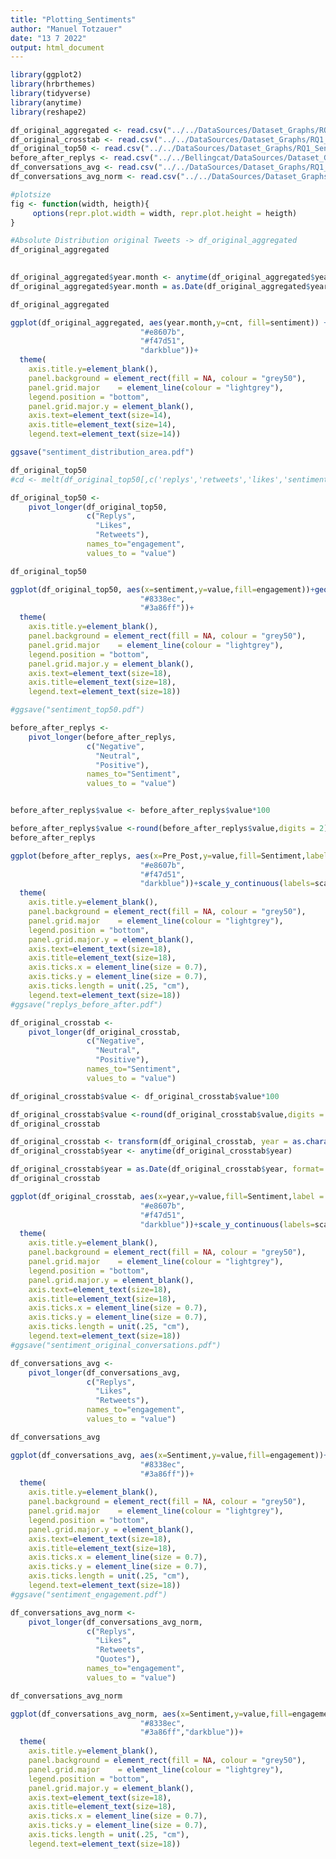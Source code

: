 ---
title: "Plotting_Sentiments"
author: "Manuel Totzauer"
date: "13 7 2022"
output: html_document
---

```{r}
library(ggplot2)
library(hrbrthemes)
library(tidyverse)
library(anytime)
library(reshape2)
```

```{r}
df_original_aggregated <- read.csv("../../DataSources/Dataset_Graphs/RQ1_Sentiment/sentiment_aggregated.csv")
df_original_crosstab <- read.csv("../../DataSources/Dataset_Graphs/RQ1_Sentiment/conversations_sentiment.csv")
df_original_top50 <- read.csv("../../DataSources/Dataset_Graphs/RQ1_Sentiment/top_50_sentiment.csv")
before_after_replys <- read.csv("../../Bellingcat/DataSources/Dataset_Graphs/RQ3_SentimentxReplys/sentiment_replys.csv")
df_conversations_avg <- read.csv("../../DataSources/Dataset_Graphs/RQ1_Sentiment/Avg_EngagementxSentiment.csv")
df_conversations_avg_norm <- read.csv("../../DataSources/Dataset_Graphs/RQ1_Sentiment/Avg_normalized.csv")

```

```{r}
#plotsize
fig <- function(width, heigth){
     options(repr.plot.width = width, repr.plot.height = heigth)
}
```


```{r}
#Absolute Distribution original Tweets -> df_original_aggregated
df_original_aggregated
                    
```

```{r}
df_original_aggregated$year.month <- anytime(df_original_aggregated$year.month)
df_original_aggregated$year.month = as.Date(df_original_aggregated$year.month, format='%Y-%m-01')

```


```{r}
df_original_aggregated
```


```{r}
ggplot(df_original_aggregated, aes(year.month,y=cnt, fill=sentiment)) + geom_area()+labs( x="Year",y="Count", color="Region")+scale_fill_manual(values=c("#0b328f",
                             "#e8607b",
                             "#f47d51",
                             "darkblue"))+
  theme(
    axis.title.y=element_blank(),
    panel.background = element_rect(fill = NA, colour = "grey50"),
    panel.grid.major    = element_line(colour = "lightgrey"),
    legend.position = "bottom",
    panel.grid.major.y = element_blank(),
    axis.text=element_text(size=14),
    axis.title=element_text(size=14),
    legend.text=element_text(size=14))
```
```{r}
ggsave("sentiment_distribution_area.pdf")
```



```{r}
df_original_top50
#cd <- melt(df_original_top50[,c('replys','retweets','likes','sentiment')],id.vars = 1)
```

```{r}

df_original_top50 <-
    pivot_longer(df_original_top50,
                 c("Replys",
                   "Likes",
                   "Retweets"),
                 names_to="engagement",
                 values_to = "value")

df_original_top50


```

```{r}
ggplot(df_original_top50, aes(x=sentiment,y=value,fill=engagement))+geom_bar(stat="identity",position =position_dodge())+scale_fill_manual(values=c("#ff006e",
                             "#8338ec",
                             "#3a86ff"))+
  theme(
    axis.title.y=element_blank(),
    panel.background = element_rect(fill = NA, colour = "grey50"),
    panel.grid.major    = element_line(colour = "lightgrey"),
    legend.position = "bottom",
    panel.grid.major.y = element_blank(),
    axis.text=element_text(size=18),
    axis.title=element_text(size=18),
    legend.text=element_text(size=18))

#ggsave("sentiment_top50.pdf")
```


```{r}

before_after_replys <-
    pivot_longer(before_after_replys,
                 c("Negative",
                   "Neutral",
                   "Positive"),
                 names_to="Sentiment",
                 values_to = "value")



```

```{r}

before_after_replys$value <- before_after_replys$value*100

before_after_replys$value <-round(before_after_replys$value,digits = 2)
before_after_replys

```


```{r}
ggplot(before_after_replys, aes(x=Pre_Post,y=value,fill=Sentiment,label = value,xlab="pre / post"))+geom_bar(stat="identity",position = "stack")+geom_text(size = 4.5, color = "white", position = position_stack(vjust = 0.5))+scale_fill_manual(values=c("#0b328f",
                             "#e8607b",
                             "#f47d51",
                             "darkblue"))+scale_y_continuous(labels=scales::percent_format(scale = 1))+
  theme(
    axis.title.y=element_blank(),
    panel.background = element_rect(fill = NA, colour = "grey50"),
    panel.grid.major    = element_line(colour = "lightgrey"),
    legend.position = "bottom",
    panel.grid.major.y = element_blank(),
    axis.text=element_text(size=18),
    axis.title=element_text(size=18),
    axis.ticks.x = element_line(size = 0.7),
    axis.ticks.y = element_line(size = 0.7),
    axis.ticks.length = unit(.25, "cm"),
    legend.text=element_text(size=18))
#ggsave("replys_before_after.pdf")
```

```{r}
df_original_crosstab <-
    pivot_longer(df_original_crosstab,
                 c("Negative",
                   "Neutral",
                   "Positive"),
                 names_to="Sentiment",
                 values_to = "value")

```

```{r}
df_original_crosstab$value <- df_original_crosstab$value*100

df_original_crosstab$value <-round(df_original_crosstab$value,digits = 2)
df_original_crosstab

```

```{r}
df_original_crosstab <- transform(df_original_crosstab, year = as.character(year))
df_original_crosstab$year <- anytime(df_original_crosstab$year)

df_original_crosstab$year = as.Date(df_original_crosstab$year, format='%Y-%m-%d+%d')+1
df_original_crosstab

```

```{r}
ggplot(df_original_crosstab, aes(x=year,y=value,fill=Sentiment,label = value))+geom_bar(stat="identity",position = "stack")+geom_text(size = 4.5,color= "white", position = position_stack(vjust = 0.5))+scale_fill_manual(values=c("#0b328f",
                             "#e8607b",
                             "#f47d51",
                             "darkblue"))+scale_y_continuous(labels=scales::percent_format(scale = 1))+
  theme(
    axis.title.y=element_blank(),
    panel.background = element_rect(fill = NA, colour = "grey50"),
    panel.grid.major    = element_line(colour = "lightgrey"),
    legend.position = "bottom",
    panel.grid.major.y = element_blank(),
    axis.text=element_text(size=18),
    axis.title=element_text(size=18),
    axis.ticks.x = element_line(size = 0.7),
    axis.ticks.y = element_line(size = 0.7),
    axis.ticks.length = unit(.25, "cm"),
    legend.text=element_text(size=18))
#ggsave("sentiment_original_conversations.pdf")
```

```{r}
df_conversations_avg <-
    pivot_longer(df_conversations_avg,
                 c("Replys",
                   "Likes",
                   "Retweets"),
                 names_to="engagement",
                 values_to = "value")

df_conversations_avg
```

```{r}
ggplot(df_conversations_avg, aes(x=Sentiment,y=value,fill=engagement))+geom_bar(stat="identity",position =position_dodge())+scale_fill_manual(values=c("#ff006e",
                             "#8338ec",
                             "#3a86ff"))+
  theme(
    axis.title.y=element_blank(),
    panel.background = element_rect(fill = NA, colour = "grey50"),
    panel.grid.major    = element_line(colour = "lightgrey"),
    legend.position = "bottom",
    panel.grid.major.y = element_blank(),
    axis.text=element_text(size=18),
    axis.title=element_text(size=18),
    axis.ticks.x = element_line(size = 0.7),
    axis.ticks.y = element_line(size = 0.7),
    axis.ticks.length = unit(.25, "cm"),
    legend.text=element_text(size=18))
#ggsave("sentiment_engagement.pdf")
```

```{r}
df_conversations_avg_norm <-
    pivot_longer(df_conversations_avg_norm,
                 c("Replys",
                   "Likes",
                   "Retweets",
                   "Quotes"),
                 names_to="engagement",
                 values_to = "value")

df_conversations_avg_norm

```

```{r}
ggplot(df_conversations_avg_norm, aes(x=Sentiment,y=value,fill=engagement))+geom_bar(stat="identity",position =position_dodge())+scale_fill_manual(values=c("#ff006e",
                             "#8338ec",
                             "#3a86ff","darkblue"))+
  theme(
    axis.title.y=element_blank(),
    panel.background = element_rect(fill = NA, colour = "grey50"),
    panel.grid.major    = element_line(colour = "lightgrey"),
    legend.position = "bottom",
    panel.grid.major.y = element_blank(),
    axis.text=element_text(size=18),
    axis.title=element_text(size=18),
    axis.ticks.x = element_line(size = 0.7),
    axis.ticks.y = element_line(size = 0.7),
    axis.ticks.length = unit(.25, "cm"),
    legend.text=element_text(size=18))
```
